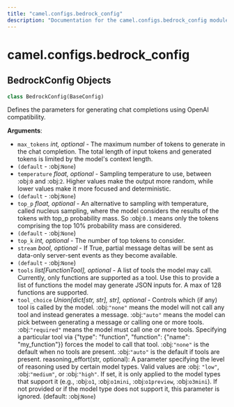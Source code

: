 ```yaml
---
title: "camel.configs.bedrock_config"
description: "Documentation for the camel.configs.bedrock_config module"
---
```


<a id="camel.configs.bedrock_config"></a>

# camel.configs.bedrock\_config

<a id="camel.configs.bedrock_config.BedrockConfig"></a>

## BedrockConfig Objects

```python
class BedrockConfig(BaseConfig)
```

Defines the parameters for generating chat completions using OpenAI
compatibility.

**Arguments**:

- `max_tokens` _int, optional_ - The maximum number of tokens to generate
  in the chat completion. The total length of input tokens and
  generated tokens is limited by the model's context length.
- `(default` - :obj:`None`)
- `temperature` _float, optional_ - Sampling temperature to use, between
  :obj:`0` and :obj:`2`. Higher values make the output more random,
  while lower values make it more focused and deterministic.
- `(default` - :obj:`None`)
- `top_p` _float, optional_ - An alternative to sampling with temperature,
  called nucleus sampling, where the model considers the results of
  the tokens with top_p probability mass. So :obj:`0.1` means only
  the tokens comprising the top 10% probability mass are considered.
- `(default` - :obj:`None`)
- `top_k` _int, optional_ - The number of top tokens to consider.
- `stream` _bool, optional_ - If True, partial message deltas will be sent
  as data-only server-sent events as they become available.
- `(default` - :obj:`None`)
- `tools` _list[FunctionTool], optional_ - A list of tools the model may
  call. Currently, only functions are supported as a tool. Use this
  to provide a list of functions the model may generate JSON inputs
  for. A max of 128 functions are supported.
- `tool_choice` _Union[dict[str, str], str], optional_ - Controls which (if
  any) tool is called by the model. :obj:`"none"` means the model
  will not call any tool and instead generates a message.
  :obj:`"auto"` means the model can pick between generating a
  message or calling one or more tools.  :obj:`"required"` means the
  model must call one or more tools. Specifying a particular tool
  via {"type": "function", "function": {"name": "my_function"}}
  forces the model to call that tool. :obj:`"none"` is the default
  when no tools are present. :obj:`"auto"` is the default if tools
  are present.
  reasoning_effort(str, optional): A parameter specifying the level of
  reasoning used by certain model types. Valid values are :obj:
  `"low"`, :obj:`"medium"`, or :obj:`"high"`. If set, it is only
  applied to the model types that support it (e.g., :obj:`o1`,
  :obj:`o1mini`, :obj:`o1preview`, :obj:`o3mini`). If not provided
  or if the model type does not support it, this parameter is
  ignored. (default: :obj:`None`)

